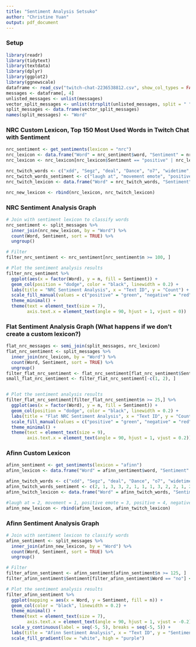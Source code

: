 ---
title: "Sentiment Analysis Setsuko"
author: "Christine Yuan"
output: pdf_document
---

### Setup 

```{r}
library(readr)
library(tidytext)
library(textdata)
library(dplyr)
library(ggplot2)
library(ggnewscale)
dataframe <- read_csv("twitch-chat-2236538812.csv", show_col_types = FALSE)
messages <- dataframe[, 4]
unlisted_messages <- unlist(messages)
vector_split_messages <- unlist(strsplit(unlisted_messages, split = " "))
split_messages <- data.frame(vector_split_messages)
names(split_messages) <- "Word"
```

\newpage

### NRC Custom Lexicon, Top 150 Most Used Words in Twitch Chat with Sentiment

```{r}
nrc_sentiment <- get_sentiments(lexicon = "nrc")
nrc_lexicon <- data.frame("Word" = nrc_sentiment$word, "Sentiment" = nrc_sentiment$sentiment)
nrc_lexicon <- nrc_lexicon[nrc_lexicon$Sentiment == "positive" | nrc_lexicon$Sentiment == "negative", ]
```

```{r}
nrc_twitch_words <- c("xdd", "Segz", "deal", "Dance", "o7", "widetime", "no", "widetime3", "widetime2", "vibee", "buddy", "xddtime", "wideduckass", "HAH", "WIDESEXO", "widetimeFAST", "nay", "glorpJam", "ddx", "donkiWalk", "howisthisskeletonDancing", "bricks", "SAJ", "lebronJAM", "SEXO", "PogO", "jorkin", "DinoDance", "?", "bricksuko", "wideVibe", "xddConga", "Praying", "SCHIZO", "ICANT", "peepoAwesome", "Wokege", "wideNessie", "wideBoris", "widewawa", "HOLY", "ReallyMad", "HUH", "gg", "yay")
nrc_twitch_words_sentiment <- c("laugh at", "movement emote", "positive emote", "positive emote", "laugh at", "movement emote", "negative", "movement emote", "movement emote", "positive emote", "laugh at", "laugh at", "movement emote", "laugh at", "positive emote", "movement emote", "negative", "movement emote", "laugh at", "movement emote", "movement emote", "negative", "negative emote", "positive emote", "positive emote", "positive emote", "positive emote", "movement emote", "negative", "negative emote", "positive emote", "laugh at", "positive emote", "negative emote", "laugh at", "positive emote", "positive emote", "movement emote", "movement emote", "movement emote", "positive emote", "negative emote", "laugh at", "positive", "positive")
nrc_twitch_lexicon <- data.frame("Word" = nrc_twitch_words, "Sentiment" = nrc_twitch_words_sentiment)

nrc_new_lexicon <- rbind(nrc_lexicon, nrc_twitch_lexicon)
```

### NRC Sentiment Analysis Graph 

```{r}
# Join with sentiment lexicon to classify words
nrc_sentiment <- split_messages %>%
  inner_join(nrc_new_lexicon, by = "Word") %>%
  count(Word, Sentiment, sort = TRUE) %>%
  ungroup()

# Filter
filter_nrc_sentiment <- nrc_sentiment[nrc_sentiment$n >= 100, ]

# Plot the sentiment analysis results
filter_nrc_sentiment %>%
  ggplot(aes(x = factor(Word), y = n, fill = Sentiment)) +
  geom_col(position = "dodge", color = "black", linewidth = 0.2) +
  labs(title = "NRC Sentiment Analysis", x = "Text ID", y = "Count") +
  scale_fill_manual(values = c("positive" = "green", "negative" = "red", "movement emote" = "orange", "laugh at" = "blue", "positive emote" = "pink", "negative emote" = "skyblue")) +
  theme_minimal() +
  theme(text = element_text(size = 7),
        axis.text.x = element_text(angle = 90, hjust = 1, vjust = 0))

```
\newpage

### Flat Sentiment Analysis Graph (What happens if we don't create a custom lexicon?)

```{r}
flat_nrc_messages <- semi_join(split_messages, nrc_lexicon)
flat_nrc_sentiment <- split_messages %>%
  inner_join(nrc_lexicon, by = "Word") %>%
  count(Word, Sentiment, sort = TRUE) %>%
  ungroup()
filter_flat_nrc_sentiment <- flat_nrc_sentiment[flat_nrc_sentiment$Sentiment == "negative" | flat_nrc_sentiment$Sentiment == "positive", ]
small_flat_nrc_sentiment <- filter_flat_nrc_sentiment[-c(1, 2), ]


# Plot the sentiment analysis results
filter_flat_nrc_sentiment[filter_flat_nrc_sentiment$n >= 25,] %>%
  ggplot(aes(x = factor(Word), y = n, fill = Sentiment)) +
  geom_col(position = "dodge", color = "black", linewidth = 0.2) +
  labs(title = "Flat NRC Sentiment Analysis", x = "Text ID", y = "Count") +
  scale_fill_manual(values = c("positive" = "green", "negative" = "red")) +
  theme_minimal() +
  theme(text = element_text(size = 9),
        axis.text.x = element_text(angle = 90, hjust = 1, vjust = 0.2))

```

\newpage

### Afinn Custom Lexicon

```{r}
afinn_sentiment <- get_sentiments(lexicon = "afinn")
afinn_lexicon <- data.frame("Word" = afinn_sentiment$word, "Sentiment" = afinn_sentiment$value)
```

```{r}
afinn_twitch_words <- c("xdd", "Segz", "deal", "Dance", "o7", "widetime", "widetime3", "widetime2", "vibee", "buddy", "xddtime", "wideduckass", "HAH", "WIDESEXO", "widetimeFAST", "nay", "glorpJam", "ddx", "donkiWalk", "howisthisskeletonDancing", "bricks", "SAJ", "lebronJAM", "SEXO", "PogO", "jorkin", "DinoDance", "?", "bricksuko", "wideVibe", "xddConga", "Praying", "SCHIZO", "ICANT", "peepoAwesome", "Wokege", "wideNessie", "wideBoris", "widewawa", "HOLY", "ReallyMad", "HUH", "gg", "yay")
afinn_twitch_words_sentiment <- c(2, 1, 3, 3, 2, 1, 1, 1, 3, 2, 2, 1, 2, 3, 2, -4, 1, 2, 1, 1, -4, -3, 3, 3, 3, 3, 1, -4, -3, 3, 2, 3, -3, 2, 3, 3, 1, 1, 1, 3, -3, 2, 4, 4)
afinn_twitch_lexicon <- data.frame("Word" = afinn_twitch_words, "Sentiment" = afinn_twitch_words_sentiment)

#laugh at = 2, movement = 1, positive emote = 3, positive = 4, negative emote = -3, negative = -4
afinn_new_lexicon <- rbind(afinn_lexicon, afinn_twitch_lexicon)
```

### Afinn Sentiment Analysis Graph 

```{r}
# Join with sentiment lexicon to classify words
afinn_sentiment <- split_messages %>%
  inner_join(afinn_new_lexicon, by = "Word") %>%
  count(Word, Sentiment, sort = TRUE) %>%
  ungroup()

# Filter
filter_afinn_sentiment <- afinn_sentiment[afinn_sentiment$n >= 125, ]
filter_afinn_sentiment$Sentiment[filter_afinn_sentiment$Word == "no"] <- -4

# Plot the sentiment analysis results
filter_afinn_sentiment %>%
  ggplot(mapping = aes(x = Word, y = Sentiment, fill = n)) +
  geom_col(color = "black", linewidth = 0.2) +
  theme_minimal() +
  theme(text = element_text(size = 7),
        axis.text.x = element_text(angle = 90, hjust = 1, vjust = -0.2)) +
  scale_y_continuous(label = seq(-5, 5), breaks = seq(-5, 5)) +
  labs(title = "Afinn Sentiment Analysis", x = "Text ID", y = "Sentiment Value", fill = "Frequency") +
  scale_fill_gradient(low = "white", high = "purple") 
```




